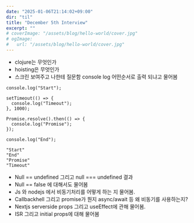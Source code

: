 ```yaml
---
date: "2025-01-06T21:14:02+09:00"
dir: "til"
title: "December 5th Interview"
excerpt: ""
# coverImage: "/assets/blog/hello-world/cover.jpg"
# ogImage:
#   url: "/assets/blog/hello-world/cover.jpg"
---
```



- clojure는 무엇인가
- hoisting은 무엇인가 
- 스크린 보여주고 나한테 질문함 console log 어떤순서로 출력 되냐고 물어봄
````
console.log("Start");

setTimeout(() => {
  console.log("Timeout");
}, 1000);

Promise.resolve().then(() => {
  console.log("Promise");
});

console.log("End");
````

````
"Start"
"End"
"Promise"
"Timeout"
````
- Null == undefined 그리고 null === undefined 결과
- Null == false 에 대해서도 물어봄
- Js 와 nodejs 에서 비동기처리를 어떻게 하는 지 물어봄.
- Callbackhell 그리고 promise가 뭔지 async/await 등 왜 비동기를 사용하는지?
- Nextjs serverside props 그리고 useEffect에 관해 물어봄.
- ISR 그리고 initial props에 대해 물어봄
